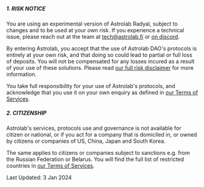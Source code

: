 ##### 1. RISK NOTICE

You are using an experimental version of Astrolab Radyal, subject to changes and to be used at your own risk.
If you experience a technical issue, please reach out at the team at [tech@astrolab.fi](tech@astrolab.fi) or [on discord](https://discord.gg/M5RV26xMuu).

By entering Astrolab, you accept that the use of Astrolab DAO's protocols is entirely at your own risk, and that doing so could lead to partial or full loss of deposits. You will not be compensated for any losses incured as a result of your use of these solutions. Please read [our full risk disclaimer](https://astrolab.fi/disclaimer) for more information.

You take full responsibility for your use of Astrolab's protocols, and acknowledge that you use it on your own enquiry as defined in [our Terms of Services](https://astrolab.fi/tos).

##### 2. CITIZENSHIP

Astrolab's services, protocols use and governance is not available for citizen or national, or if you act for a company that is domiciled in, or owned by citizens or companies of US, China, Japan and South Korea.

The same applies to citizens or companies subject to sanctions e.g. from the Russian Federation or Belarus. You will find the full list of restricted countries in [our Terms of Services](https://astrolab.fi/tos).

Last Updated: 3 Jan 2024
